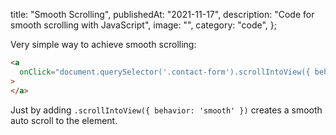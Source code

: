   title: "Smooth Scrolling",
  publishedAt: "2021-11-17",
  description: "Code for smooth scrolling with JavaScript",
  image: "",
  category: "code",
};

Very simple way to achieve smooth scrolling:

```html
<a
  onClick="document.querySelector('.contact-form').scrollIntoView({ behavior: 'smooth' });"
>
</a>
```

Just by adding `.scrollIntoView({ behavior: 'smooth' })` creates a smooth auto scroll to the element.
